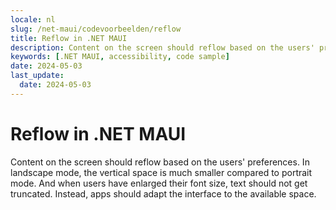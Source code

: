 ```yaml
---
locale: nl
slug: /net-maui/codevoorbeelden/reflow
title: Reflow in .NET MAUI
description: Content on the screen should reflow based on the users' preferences.
keywords: [.NET MAUI, accessibility, code sample]
date: 2024-05-03
last_update:
  date: 2024-05-03
---
```


# Reflow in .NET MAUI

Content on the screen should reflow based on the users' preferences. In landscape mode, the vertical space is much smaller compared to portrait mode. And when users have enlarged their font size, text should not get truncated. Instead, apps should adapt the interface to the available space.

<CodeSample id="screen-reflow" platform="net-maui" locale="en"/>
